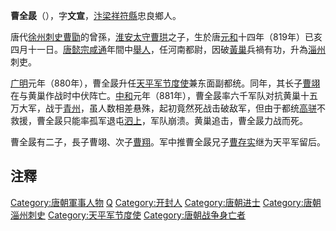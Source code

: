 '''曹全晸'''（{{bd|819年||881年||catIdx=C曹}}），字'''文宣'''，[[汴梁|汴梁]][[祥符縣|祥符縣]]忠良鄉人。

唐代[[徐州|徐州]][[刺史|刺史]][[曹勖|曹勖]]的曾孫，[[淮安|淮安]][[太守|太守]][[曹珙_(唐朝)|曹珙]]之子，生於唐[[元和_(唐朝)|元和]]十四年（819年）已亥四月十一日。[[唐懿宗|唐懿宗]][[咸通|咸通]]年間中[[舉人|舉人]]，任河南都尉，因破[[黃巢|黃巢]]兵禍有功，升為[[淄州|淄州]]刺吏。

[[广明_(唐朝)|广明]]元年（880年），曹全晸升任[[天平军节度使|天平军节度使]]兼东面副都统。同年，其长子[[曹翊|曹翊]]在与黄巢作战时中伏阵亡。[[中和_(唐朝)|中和]]元年（881年），曹全晸率六千军队对抗黄巢十五万大军，战于[[青州|青州]]，虽人数相差悬殊，起初竟然死战击破敌军，但由于都统[[高骈|高骈]]不救援，曹全晸只能率孤军退屯[[泗上|泗上]]，军队崩溃。黄巢追击，曹全晸力战而死。

曹全晸有二子，長子曹翊、次子[[曹翔|曹翔]]。军中推曹全晸兄子[[曹存实|曹存实]]继为天平军留后。

==注釋==
{{reflist}}

{{DEFAULTSORT:C}}
[[Category:唐朝軍事人物|Category:唐朝軍事人物]]
[[Category:曹姓|Q]]
[[Category:开封人|Category:开封人]]
[[Category:唐朝进士|Category:唐朝进士]]
[[Category:唐朝淄州刺史|Category:唐朝淄州刺史]]
[[Category:天平军节度使|Category:天平军节度使]]
[[Category:唐朝战争身亡者|Category:唐朝战争身亡者]]